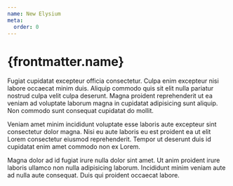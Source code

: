 ```yaml
---
name: New Elysium
meta:
  order: 0
---
```



# {frontmatter.name}

Fugiat cupidatat excepteur officia consectetur. Culpa enim excepteur nisi labore occaecat minim duis. Aliquip commodo quis sit elit nulla pariatur nostrud culpa velit culpa deserunt. Magna proident reprehenderit ut ea veniam ad voluptate laborum magna in cupidatat adipisicing sunt aliquip. Non commodo sunt consequat cupidatat do mollit.

Veniam amet minim incididunt voluptate esse laboris aute excepteur sint consectetur dolor magna. Nisi eu aute laboris eu est proident ea ut elit Lorem consectetur eiusmod reprehenderit. Tempor ut deserunt duis id cupidatat enim amet commodo non ex Lorem.

Magna dolor ad id fugiat irure nulla dolor sint amet. Ut anim proident irure laboris ullamco non nulla adipisicing laborum. Incididunt minim veniam aute ad nulla aute consequat. Duis qui proident occaecat labore.
